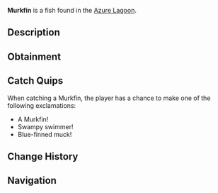 {{FishInfobox
|image          = Murkfin.png
|rarity         = Common
|sea            = Second Sea
|location       = [[Azure Lagoon]]
|sublocation    = 
|sources        = Fishing Rod
|radar_location = 
|prog_speed     = -20
|xp             = 25
|weather        = Foggy
|time           = Day
|season         = Autumn
|bait           = Worm
|base_weight    = 45
|base_value     = 45
|weight_range   = 27
|base_chance    = 120
|base_resil     = 55
}}
'''Murkfin''' is a {{Rarity|Common}} fish found in the [[Azure Lagoon]].

== Description ==
{{Description|A swamp-colored fish with blue fins, lurking in murky shallows.|Bestiary Entry}}

== Obtainment ==
{{Description|It thrives where the sun barely pierces the mire.|Bestiary Hint}}
{{Fish Availability|
Azure Lagoon
|top_rods      = 
Free Spirit Rod\382944.59\0;
Azure Of Lagoon\313906.13\31046.92;
Leviathan's Fang Rod\310611.11\29821.39;
Trident Rod\309968.6\30774.84;
Egg Rod\300566.91\33772.15;
Plastic Rod\287066.2\23808.75;
Fischer's Rod\285181\23545.94;
Candy Cane Rod\282132.56\25519.72;
Nocturnal Rod\130209.64\141146.43;
Firefly Rod\293351.17\38375.56;
Verdant Shear Rod\290507.78\32524.43;
Lucky Rod\219525.01\30091.07;
Blazebringer Rod\278607.67\30496.47;
No-Life Rod\246974.48\23390.35;
Ethereal Prism Rod\233350.22\22326.2;
Seraphic Rod\233286.83\23161.59;
Challenger's Rod\221707.16\20875.77;
Rod Of The Forgotten Fang\220765.08\21790.3;
Rod Of The Exalted One\218657.29\21209.52;
Depthseeker Rod\218298.08\21461.01;
Steady Rod\214417.99\18353.09;
Avalanche Rod\214161.68\21079.19;
Rod Of The Depths\212580.45\20051.58;
Volcanic Rod\212383.49\20421.84;
Zeus Rod\211096.32\20298.07
|recommended   = Free Spirit Rod
}}

== Catch Quips ==
When catching a Murkfin, the player has a chance to make one of the following exclamations:
* A Murkfin!
* Swampy swimmer!
* Blue-finned muck!

== Change History ==
{{Change History|{{subst:Current Version}}}}

== Navigation ==
{{Fish Navbox|Azure Lagoon}}